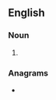 ==English==

===Noun===
{{head|en|noun plural form}}

# {{plural of|ribber|lang=en}}

===Anagrams===
* {{anagrams|en|bribers}}